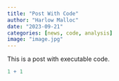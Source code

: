 ```yaml
---
title: "Post With Code"
author: "Harlow Malloc"
date: "2023-09-21"
categories: [news, code, analysis]
image: "image.jpg"
---
```


This is a post with executable code.

```r
1 + 1
```
